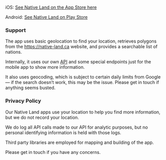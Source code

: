 iOS: [See Native Land on the App Store here](https://itunes.apple.com/us/app/native-land/id1194356597?ls=1&mt=8)

Android: [See Native Land on Play Store](http://play.google.com/store/apps/details?id=ca.nativeland.NativeLand&hl=en)

### Support

The app uses basic geolocation to find your location, retrieves polygons from the https://native-land.ca website, and provides a searchable list of nations.

Internally, it uses our own [API](https://api-docs.native-land.ca/) and some special endpoints just for the mobile app to show more information.

It also uses geocoding, which is subject to certain daily limits from Google — if the search doesn’t work, this may be the issue. Please get in touch if anything seems busted.

### Privacy Policy

Our Native Land apps use your location to help you find more information, but we do not record your location.

We do log all API calls made to our API for analytic purposes, but no personal identifying information is held with those logs.

Third party libraries are employed for mapping and building of the app.

Please get in touch if you have any concerns.
